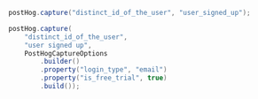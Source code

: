 
<Intro />

```java
postHog.capture("distinct_id_of_the_user", "user_signed_up");
```

<NamingTip />

<SettingProperties />

```java
postHog.capture(
    "distinct_id_of_the_user",
    "user signed up",
    PostHogCaptureOptions
        .builder()
        .property("login_type", "email")
        .property("is_free_trial", true)
        .build());
```